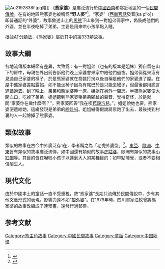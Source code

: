 {{orphan|time=2015-01-15T17:48:52+00:00}}
[[File:Au2192838f.jpg|right]]繪]]
《'''熊家婆'''》是廣泛流行於[[中國西南|中國西南]]和鄰近地區的一個[[民間傳說|民間傳說]]，在有的地區熊家婆也被稱爲'''“野人婆”'''<ref>{{Cite web |url=http://cq.qq.com/a/20090205/000422.htm |title=熊家婆的故事 |access-date=2014-05-03 |archive-date=2014-05-03 |archive-url=https://web.archive.org/web/20140503100517/http://cq.qq.com/a/20090205/000422.htm |dead-url=no }}</ref>。“家婆”（[[西南官話|西南官話]]發音[ka pʰo]）即普通話的“外婆”，故事敘述山上的[[黑熊|黑熊]]下山來到一對姐弟倆家中，偽裝成他們的外婆，並在半夜吃掉了弟弟。主要是用來哄小孩早點入睡。

根據[[AT分類法|AT分類法]]，《熊家婆》屬於其中的第333類故事。

==故事大綱==
各地流傳版本細節有差異，大致爲：有一對姐弟（也有的版本是姐妹）獨自留在山下的房中，母親在外出前告訴他們晚上家婆會來家中陪他們過夜。姐弟倆從來沒有見過自己家婆的樣子，於是熊家婆就在喬裝打扮以後自稱是他們的家婆進了屋。在屋中熊家婆差點露餡，如不能坐椅子因為有尾巴於是只能坐罎子，但最後都用謊言遮蓋過去。到了晚上，弟弟和熊家婆睡一床，姐姐在另外一間房。半夜熊家婆便大開血口，吃掉了弟弟，姐姐聽到熊家婆嚼弟弟腳趾的聲音，覺得奇怪，於是就問“家婆你在做什麽啊？”，熊家婆回答“我在喫[[爆米花|苞穀泡兒]]。”，姐姐說她也要，熊家婆便遞給她，這纔發現是弟弟的[[腳趾|腳趾拇]]。姐姐嚇得假說屙尿跑了出去，最後找到村裏的人一起除掉了熊家婆。

==類似故事==
類似的故事在古今中外廣泛存1在，學者稱之為「老虎外婆型」<ref>{{Cite web |url=http://163.17.79.102/%A4%A4%B0%EA%A4j%A6%CA%AC%EC/Content.asp?ID=64034&Query=8 |title=老虎外婆故事 |access-date=2014-05-03 |archive-date=2016-11-10 |archive-url=https://web.archive.org/web/20161110173048/http://163.17.79.102/%A4%A4%B0%EA%A4j%A6%CA%AC%EC/Content.asp?ID=64034&Query=8 |dead-url=no }}</ref>。[[東亞|東亞]]、[[歐洲|歐洲]]、[[中東|中東]]皆有類似的故事廣泛流傳，如中國還有類似的故事[[虎姑婆|虎姑婆]]，歐洲有類似的故事[[小紅帽|小紅帽]]等。其目的皆在嚇唬小孩子以達到大人的某種目的：如早點睡覺，或者不要相信陌生人。

==現代文化==
由於中國本土的童話一直不受重視，故“熊家婆”長期只流傳於民間傳說中，少有其他文藝形式的表現。影響力遠不如“[[狼外婆|狼外婆]]”。在1979年時，四川畫家江枚曾將熊家婆的故事改編成了連環畫，還發行過郵票。

==参考文献==
{{reflist}}

[[Category:熊主角故事|Category:熊主角故事]]
[[Category:中國民間故事|Category:中國民間故事]]
[[Category:童話|Category:童話]]
[[Category:中国妖怪|Category:中国妖怪]]